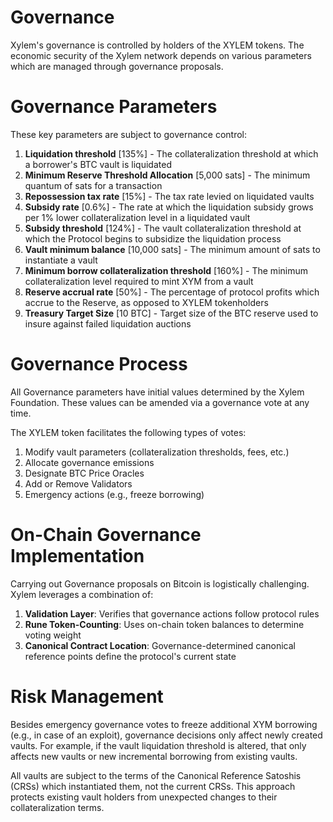# Governance

Xylem's governance is controlled by holders of the XYLEM tokens. The economic security of the Xylem network depends on various parameters which are managed through governance proposals.

# Governance Parameters

These key parameters are subject to governance control:

1. **Liquidation threshold** [135%] - The collateralization threshold at which a borrower's BTC vault is liquidated
2. **Minimum Reserve Threshold Allocation** [5,000 sats] - The minimum quantum of sats for a transaction
3. **Repossession tax rate** [15%] - The tax rate levied on liquidated vaults
4. **Subsidy rate** [0.6%] - The rate at which the liquidation subsidy grows per 1% lower collateralization level in a liquidated vault
5. **Subsidy threshold** [124%] - The vault collateralization threshold at which the Protocol begins to subsidize the liquidation process
6. **Vault minimum balance** [10,000 sats] - The minimum amount of sats to instantiate a vault
7. **Minimum borrow collateralization threshold** [160%] - The minimum collateralization level required to mint XYM from a vault
8. **Reserve accrual rate** [50%] - The percentage of protocol profits which accrue to the Reserve, as opposed to XYLEM tokenholders
9. **Treasury Target Size** [10 BTC] - Target size of the BTC reserve used to insure against failed liquidation auctions

# Governance Process

All Governance parameters have initial values determined by the Xylem Foundation. These values can be amended via a governance vote at any time.

The XYLEM token facilitates the following types of votes:

1. Modify vault parameters (collateralization thresholds, fees, etc.)
2. Allocate governance emissions
3. Designate BTC Price Oracles
4. Add or Remove Validators
5. Emergency actions (e.g., freeze borrowing)

# On-Chain Governance Implementation

Carrying out Governance proposals on Bitcoin is logistically challenging. Xylem leverages a combination of:

1. **Validation Layer**: Verifies that governance actions follow protocol rules
2. **Rune Token-Counting**: Uses on-chain token balances to determine voting weight
3. **Canonical Contract Location**: Governance-determined canonical reference points define the protocol's current state

# Risk Management

Besides emergency governance votes to freeze additional XYM borrowing (e.g., in case of an exploit), governance decisions only affect newly created vaults. For example, if the vault liquidation threshold is altered, that only affects new vaults or new incremental borrowing from existing vaults.

All vaults are subject to the terms of the Canonical Reference Satoshis (CRSs) which instantiated them, not the current CRSs. This approach protects existing vault holders from unexpected changes to their collateralization terms. 